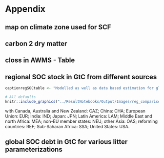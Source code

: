 # Appendix

## map on climate zone used for SCF {#append:climatemap}

## carbon 2 dry matter {#append:Tablec2dm}

## closs in AWMS - Table {#append:TableclossAWMS}


## regional SOC stock in GtC from different sources {#append:regcompare}

```r
captionregSOCtable <- "Modelled as well as data based estimation for global SOC stock in GtC for the first 30 cm of soil aggregated over all land area. Note that SoilGrids, GSOC and WISE do not consider changes over time and rely on soil profile data gather over a long period of time, which makes it hard to pinpoint a specific year to these SOC estimations. In this context they will be compared to modelled data (LPJmL4, this study) for the year 2010."
```

```r
# All defaults
knitr::include_graphics("../ResultNotebooks/Output/Images/reg_comparisonfigure.png")
```

with 
Canada, Australia and New Zealand: CAZ; 
China: CHA; 
European Union: EUR; 
India: IND; 
Japan: JPN; 
Latin America: LAM;
Middle East and north Africa: MEA; 
non-EU member states: NEU;
other Asia: OAS; reforming countries: REF; Sub-Saharan Africa:
SSA; United States: USA.

## global SOC debt in GtC for various litter parameterizations {#append:senslitterpnv}
